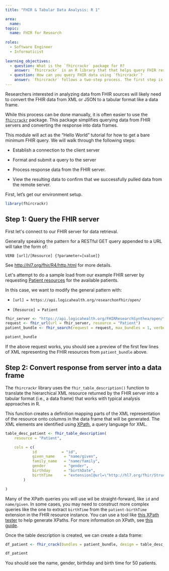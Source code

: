 ```yaml
---
title: "FHIR & Tabular Data Analysis: R 1"

area:
  name: 
topic:
  name: FHIR for Research
  
roles:
  - Software Engineer
  - Informaticist
  
learning_objectives:
  - question: What is the `fhircrackr` package for R?
    answer: `fhircrackr` is an R library that that helps query FHIR resources and convert them into tabular data frames.
  - question: How can you query FHIR data using `fhircrackr`?
    answer: `fhircrackr` follows a two-step process. The first step is to query the FHIR server by providing a base URL and specifying the type of Resource we want. The second step is to our response (which is in XML format) into a tabular data frame by pulling specific elements we want into columns via XPath.
---
```


Researchers interested in analyzing data from FHIR sources will likely need to convert the FHIR data from XML or JSON to a tabular format like a data frame.

While this process can be done manually, it is often easier to use the [`fhircrackr`](https://github.com/POLAR-fhiR/fhircrackr) package. This package simplifies querying data from FHIR servers and converting the response into data frames.

This module will act as the "Hello World" tutorial for how to get a bare minimum FHIR query. We will walk through the following steps:

-   Establish a connection to the client server

-   Format and submit a query to the server

-   Process response data from the FHIR server.

-   View the resulting data to confirm that we successfully pulled data from the remote server.

First, let's get our environment setup.

```r
library(fhircrackr)
```

## Step 1: Query the FHIR server

First let\'s connect to our FHIR server for data retrieval.

Generally speaking the pattern for a RESTful GET query appended to a URL will take the form of:

    VERB [url]/[Resource] {?parameter=[value]}

See <http://hl7.org/fhir/R4/http.html> for more details.

Let\'s attempt to do a sample load from our example FHIR server by requesting [Patient resources](https://www.hl7.org/fhir/patient.html) for the available patients.

In this case, we want to modify the general pattern with:

-   `[url] = https://api.logicahealth.org/researchonfhir/open/`

-   `[Resource] = Patient`

```r
fhir_server <- "https://api.logicahealth.org/FHIRResearchSynthea/open/"
request <- fhir_url(url = fhir_server, resource = "Patient")
patient_bundle <- fhir_search(request = request, max_bundles = 1, verbose = 1)
```

```r
patient_bundle
```

If the above request works, you should see a preview of the first few lines of XML representing the FHIR resources from `patient_bundle` above.

## Step 2: Convert response from server into a data frame

The `fhircrackr` library uses the `fhir_table_description()` function to translate the hierarchical XML resource returned by the FHIR server into a tabular format (i.e., a data frame) that works with typical analysis approaches in R.

This function creates a definition mapping parts of the XML representation of the resource onto columns in the data frame that will be generated. The XML elements are identified using [XPath](https://en.wikipedia.org/wiki/XPath), a query language for XML.

```r
table_desc_patient <- fhir_table_description(
    resource = "Patient",

    cols = c(
            id           = "id",
            given_name    = "name/given",
            family_name   = "name/family",
            gender        = "gender",
            birthday      = "birthDate",
            birthTime     = "extension[@url=\"http://hl7.org/fhir/StructureDefinition/patient-birthTime\"]/valueDateTime"
        )

)
```

Many of the XPath queries you will use wil be straight-forward, like `id` and `name/given`. In some cases, you may need to construct more complex queries like the one to extract `birthTime` from the `patient-birthTime` extension in the FHIR resource instance. You can use a tool like [this XPath tester](https://extendsclass.com/xpath-tester.html) to help generate XPaths. For more information on XPath, see [this guide](https://www.w3schools.com/xml/xpath_intro.asp).

Once the table description is created, we can create a data frame:

```r
df_patient <- fhir_crack(bundles = patient_bundle, design = table_desc_patient, verbose = 0)
```

```r
df_patient
```

You should see the name, gender, birthday and birth time for 50 patients.

